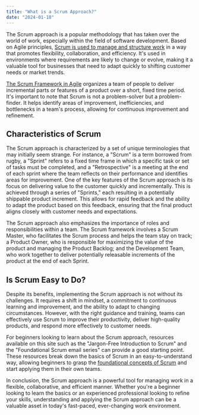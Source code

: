 ```yaml
---
title: "What is a Scrum Approach?"
date: "2024-01-18"
---
```


The Scrum approach is a popular methodology that has taken over the world of work, especially within the field of software development. Based on Agile principles, [Scrum is used to manage and structure work](/what-is-scrum-used-for) in a way that promotes flexibility, collaboration, and efficiency. It's used in environments where requirements are likely to change or evolve, making it a valuable tool for businesses that need to adapt quickly to shifting customer needs or market trends.

[The Scrum Framework in Agile](/what-is-the-scrum-framework-in-agile) organizes a team of people to deliver incremental parts or features of a product over a short, fixed time period. It's important to note that Scrum is not a problem-solver but a problem-finder. It helps identify areas of improvement, inefficiencies, and bottlenecks in a team's process, allowing for continuous improvement and refinement.

## Characteristics of Scrum

The Scrum approach is characterized by a set of unique terminologies that may initially seem strange. For instance, a "Scrum" is a term borrowed from rugby, a "Sprint" refers to a fixed time frame in which a specific task or set of tasks must be completed, and a "Retrospective" is a meeting at the end of each sprint where the team reflects on their performance and identifies areas for improvement. One of the key features of the Scrum approach is its focus on delivering value to the customer quickly and incrementally. This is achieved through a series of "Sprints," each resulting in a potentially shippable product increment. This allows for rapid feedback and the ability to adapt the product based on this feedback, ensuring that the final product aligns closely with customer needs and expectations.

The Scrum approach also emphasizes the importance of roles and responsibilities within a team. The Scrum framework involves a Scrum Master, who facilitates the Scrum process and helps the team stay on track; a Product Owner, who is responsible for maximizing the value of the product and managing the Product Backlog; and the Development Team, who work together to deliver potentially releasable increments of the product at the end of each Sprint.

## Is Scrum Easy to Do?

Despite its benefits, implementing the Scrum approach is not without its challenges. It requires a shift in mindset, a commitment to continuous learning and improvement, and the ability to adapt to changing circumstances. However, with the right guidance and training, teams can effectively use Scrum to improve their productivity, deliver high-quality products, and respond more effectively to customer needs.

For beginners looking to learn about the Scrum approach, resources available on this site such as the "Jargon-Free Introduction to Scrum" and the "Foundational Scrum email series" can provide a good starting point. These resources break down the basics of Scrum in an easy-to-understand way, allowing beginners to grasp the [foundational concepts of Scrum](/what-is-scrum-in-a-nutshell) and start applying them in their own teams.

In conclusion, the Scrum approach is a powerful tool for managing work in a flexible, collaborative, and efficient manner. Whether you're a beginner looking to learn the basics or an experienced professional looking to refine your skills, understanding and applying the Scrum approach can be a valuable asset in today's fast-paced, ever-changing work environment.
